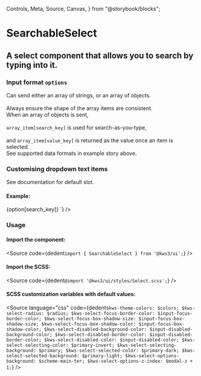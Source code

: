   Controls,
  Meta,
  Source,
  Canvas,
} from "@storybook/blocks";

<Version />

# SearchableSelect
## A select component that allows you to search by typing into it.

<Meta of={Stories} />
<Canvas />
<Controls />

<div className="notification is-primary is-light">
  <div className="columns">
    <div className="column">
      <h3>
        Input format <code>options</code>
      </h3>
      <div>
        Can send either an array of strings, or an array of objects.<br></br>Always
        ensure the shape of the array items are consistent.
      </div>
      <div>
        When an array of objects is sent, <br></br>
        <code>array_item[search_key]</code> is used for search-as-you-type, <br></br>
        and <code>array_item[value_key]</code> is returned as the value once an
        item is selected.
      </div>
      <div>See supported data formats in example story above.</div>
    </div>
    <div className="column">
      <h3>Customising dropdown text items</h3>
      <div>See documentation for default slot.</div>
      <h4>Example:</h4>
      <Source
        language="jsx"
        code={dedent`<SearchableSelect
      ...other_options
      let:search_key 
      let:option>
      <span class="has-text-danger">
        {option[search_key]}
      </span>
    </SearchableSelect>`}
      />
    </div>
  </div>
</div>

### Usage

#### Import the component:

<Source
  code={dedent`import { SearchableSelect } from '@kws3/ui';`}
/>

#### Import the SCSS:

<Source
  code={dedent`@import '@kws3/ui/styles/Select.scss';`}
/>

#### SCSS customization variables with default values:

<Source
  language="css"
  code={dedent`
      $kws-theme-colors: $colors;
      $kws-select-radius: $radius;
      $kws-select-focus-border-color: $input-focus-border-color;
      $kws-select-focus-box-shadow-size: $input-focus-box-shadow-size;
      $kws-select-focus-box-shadow-color: $input-focus-box-shadow-color;
      $kws-select-disabled-background-color: $input-disabled-background-color;
      $kws-select-disabled-border-color: $input-disabled-border-color;
      $kws-select-disabled-color: $input-disabled-color;
      $kws-select-selecting-color: $primary-invert;
      $kws-select-selecting-background: $primary;
      $kws-select-selected-color: $primary-dark;
      $kws-select-selected-background: $primary-light;
      $kws-select-options-background: $scheme-main-ter;
      $kws-select-options-z-index: $modal-z + 1;
    `}
/>
